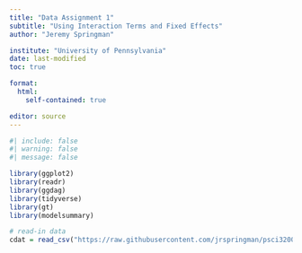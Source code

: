```yaml
---
title: "Data Assignment 1"
subtitle: "Using Interaction Terms and Fixed Effects"
author: "Jeremy Springman"

institute: "University of Pennsylvania"
date: last-modified
toc: true

format: 
  html:
    self-contained: true

editor: source
---
```




```r
#| include: false
#| warning: false
#| message: false

library(ggplot2)
library(readr)
library(ggdag)
library(tidyverse)
library(gt)
library(modelsummary)

# read-in data
cdat = read_csv("https://raw.githubusercontent.com/jrspringman/psci3200-globaldev/main/workshops/cambodia_ngos/data.csv")


```





